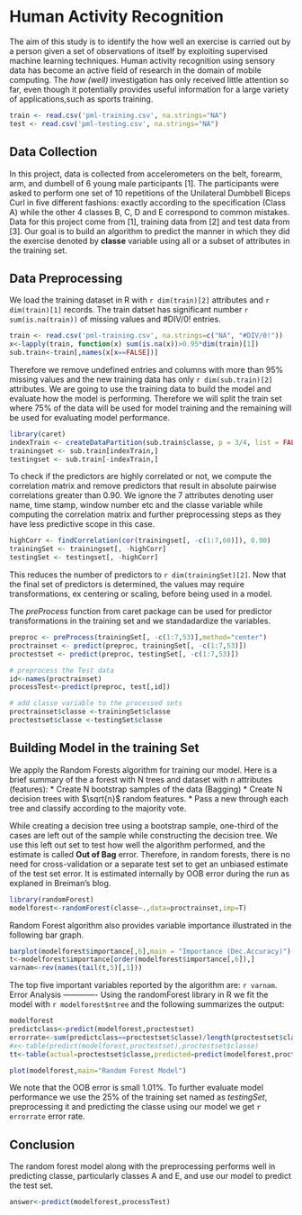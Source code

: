 Human Activity Recognition
=======================================================

The aim of this study is to identify the how well an exercise is carried out by a person given a set of observations of itself by exploiting supervised machine learning techniques. Human activity recognition using sensory data has become an active field of research in the domain of mobile computing.
The *how (well)* investigation has only received little attention so far, even though it potentially provides useful information for a large variety of applications,such as sports training.

```r
train <- read.csv('pml-training.csv', na.strings="NA")
test <- read.csv('pml-testing.csv', na.strings="NA")
```

Data Collection
-------------------------------
In this project, data is collected from accelerometers on the belt, forearm, arm, and dumbell of 6 young male participants [1]. The participants were asked to perform one set of 10 repetitions of the Unilateral Dumbbell Biceps Curl in five different fashions: exactly according to the specification 
(Class A) while the other 4 classes B, C, D and E correspond to common mistakes.
Data for this project come from [1], training data from [2] and test data from [3]. Our goal is to build an algorithm to predict the manner in which they did the exercise denoted by **classe** variable using all or a subset of attributes in the training set.

Data Preprocessing
-------------------------------
We load the training dataset in R with `r dim(train)[2]` attributes and `r dim(train)[1]` records. The train datset has significant number `r sum(is.na(train))` of missing values and #DIV/0! entries. 

```r
train <- read.csv('pml-training.csv', na.strings=c("NA", "#DIV/0!"))
x<-lapply(train, function(x) sum(is.na(x))>0.95*dim(train)[1])
sub.train<-train[,names(x[x==FALSE])]
```

Therefore we remove undefined entries and columns with more than 95% missing values and the new training data has only `r dim(sub.train)[2]` attributes. We are going to use the training data to build the model and evaluate how the model is performing. Therefore we will split the train set where 75% of the data will be used for model training and the remaining will be used for evaluating model performance. 

```r
library(caret)
indexTrain <- createDataPartition(sub.train$classe, p = 3/4, list = FALSE)
trainingset <- sub.train[indexTrain,]
testingset <- sub.train[-indexTrain,]
```
To check if the predictors are highly correlated or not, we compute the correlation matrix and remove predictors that result in absolute pairwise correlations greater than 0.90. We ignore the 7 attributes denoting user name, time stamp, window number etc and the classe variable while computing the correlation matrix and further preprocessing steps as they have less predictive scope in this case.

```r
highCorr <- findCorrelation(cor(trainingset[, -c(1:7,60)]), 0.90)
trainingSet <- trainingset[, -highCorr]
testingSet <- testingset[, -highCorr]
```
This reduces the number of predictors to `r dim(trainingSet)[2]`. Now that the final set of predictors is determined, the values may require transformations, ex centering or scaling, before being used in a model. 

The *preProcess* function from caret package can be used for predictor transformations in the training set and we standadardize the variables.

```r
preproc <- preProcess(trainingSet[, -c(1:7,53)],method="center")
proctrainset <- predict(preproc, trainingSet[, -c(1:7,53)])
proctestset <- predict(preproc, testingSet[, -c(1:7,53)])

# preprocess the Test data
id<-names(proctrainset)
processTest<-predict(preproc, test[,id])

# add classe variable to the processed sets
proctrainset$classe <-trainingSet$classe
proctestset$classe <-testingSet$classe
```

Building Model in the training Set
-----------------------------------
We apply the Random Forests algorithm for training our model. Here is a brief summary of the a forest with N trees and dataset with n attributes (features):
  * Create N bootstrap samples of the data (Bagging)
  * Create N decision trees with $\sqrt{n}$ random features.
  * Pass a new through each tree and classify according to the majority vote.

While creating a decision tree using a bootstrap sample, one-third of the cases are left out of the sample while constructing the decision tree. We use this left out set to test how well the algorithm performed, and the estimate is called **Out of Bag** error. Therefore, in random forests, there is no need for cross-validation or a separate test set to get an unbiased estimate of the test set error. It is estimated internally by OOB error during the run as explaned in Breiman's blog.
```r
library(randomForest)
modelforest<-randomForest(classe~.,data=proctrainset,imp=T)
```
Random Forest algorithm also provides variable importance illustrated in the following bar graph.

```r
barplot(modelforest$importance[,6],main = "Importance (Dec.Accuracy)")
t<-modelforest$importance[order(modelforest$importance[,6]),]
varnam<-rev(names(tail(t,5)[,1]))
```
The top five important variables reported by the algorithm are: `r varnam`.
Error Analysis
-------------
Using the randomForest library in R we fit the model with `r modelforest$ntree` and the following summarizes the output:

```r
modelforest
predictclass<-predict(modelforest,proctestset)
errorrate<-sum(predictclass==proctestset$classe)/length(proctestset$classe)
#x<-table(predict(modelforest,proctestset),proctestset$classe)
tt<-table(actual=proctestset$classe,predicted=predict(modelforest,proctestset))
```
```r
plot(modelforest,main="Random Forest Model")
```

We note that the OOB error is small 1.01%. To further evaluate model performance we use the 25% of the training set named as *testingSet*, preprocessing it and predicting the classe using our model we get `r errorrate` error rate.

Conclusion
------------------
The random forest model along with the preprocessing performs 
well in predicting classe, particularly classes A and E, and use our model to predict the test set.

```r
answer<-predict(modelforest,processTest)
```

